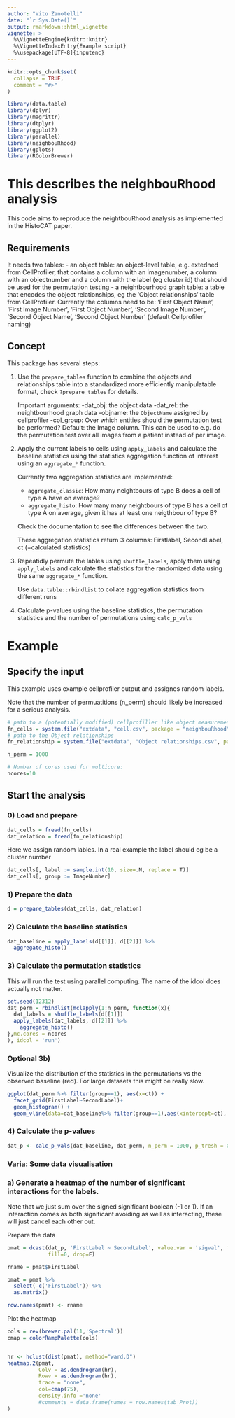 ```yaml
---
author: "Vito Zanotelli"
date: "`r Sys.Date()`"
output: rmarkdown::html_vignette
vignette: >
  %\VignetteEngine{knitr::knitr}
  %\VignetteIndexEntry{Example script}
  %\usepackage[UTF-8]{inputenc}
---
```

```r
knitr::opts_chunk$set(
  collapse = TRUE,
  comment = "#>"
)
```

```r
library(data.table)
library(dplyr)
library(magrittr)
library(dtplyr)
library(ggplot2)
library(parallel)
library(neighbouRhood)
library(gplots)
library(RColorBrewer)
```
# This describes the neighbouRhood analysis

This code aims to reproduce the neightbouRhood analysis as implemented in the HistoCAT paper.

## Requirements
It needs two tables:
- an object table: an object-level table, e.g. extedned from CellProfiler, that contains a column with an imagenumber, a column with an objectnumber and a column with the label (eg cluster id) that should be used for the permutation testing
- a neightbourhood graph table: a table that encodes the object relationships, eg the 'Object relationships' table from CellProfiler. Currently the columns need to be:
  'First Object Name', 'First Image Number', 'First Object Number', 'Second Image Number', 'Second Object Name', 'Second Object Number'
  (default Cellprofiler naming)

## Concept
This package has several steps:

1) Use the `prepare_tables` function to combine the objects and relationships table into a standardized more efficiently manipulatable format, check `?prepare_tables` for details.

   Important arguments:
    -dat_obj: the object data
    -dat_rel: the neightbourhood graph data
    -objname: the `ObjectName` assigned by cellprofiler
    -col_group: Over which entities should the permutation test be performed? Default: the Image column. This can be used to e.g. do the permutation test over all images from a patient
      instead of per image.

2) Apply the current labels to cells using `apply_labels` and calculate the baseline statistics using the statistics aggregation function of interest using an `aggregate_*` function.

   Currently two aggregation statistics are implemented:
    - `aggregate_classic`: How many neightbours of type B does a cell of type A have on average?
    - `aggregate_histo`: How many many neightbours of type B has a cell of type A on average, given it has at least one neigthbour of type B? 
    
    Check the documentation to see the differences between the two.
    
    These aggregation statistics return 3 columns: Firstlabel, SecondLabel, ct (=calculated statistics)
    
3) Repeatidly permute the lables using `shuffle_labels`, apply them using `apply_labels` and calculate the statistics for the randomized data using the same `aggregate_*` function.

   Use `data.table::rbindlist` to collate aggregation statistics from different runs

4) Calculate p-values using the baseline statistics, the permutation statistics and the number of permutations using `calc_p_vals`


# Example

## Specify the input

This example uses example cellprofiler output and assignes random labels.

Note that the number of permuatitions (n_perm) should likely be increased for a serious analysis.
```r
# path to a (potentially modified) cellprofiller like object measurements file
fn_cells = system.file("extdata", "cell.csv", package = "neighbouRhood", mustWork = TRUE)
# path to the Object relationships
fn_relationship = system.file("extdata", "Object relationships.csv", package = "neighbouRhood", mustWork = TRUE)

n_perm = 1000

# Number of cores used for multicore:
ncores=10
```

## Start the analysis

### 0) Load and prepare
```r
dat_cells = fread(fn_cells)
dat_relation = fread(fn_relationship)
```


Here we assign random lables. In a real example the label should eg be a cluster number
```r
dat_cells[, label := sample.int(10, size=.N, replace = T)]
dat_cells[, group := ImageNumber]
```


### 1) Prepare the data

```r
d = prepare_tables(dat_cells, dat_relation)
```

### 2) Calculate the baseline statistics
```r
dat_baseline = apply_labels(d[[1]], d[[2]]) %>%
  aggregate_histo()
```


### 3) Calculate the permutation statistics 

This will run the test using parallel computing.
The name of the idcol does actually not matter.
```r
set.seed(12312)
dat_perm = rbindlist(mclapply(1:n_perm, function(x){
  dat_labels = shuffle_labels(d[[1]])
  apply_labels(dat_labels, d[[2]]) %>%
    aggregate_histo()
},mc.cores = ncores
), idcol = 'run') 

```

### Optional 3b)
Visualize the distribution of the statistics in the permutations vs the observed baseline (red).
For large datasets this might be really slow.
```r
ggplot(dat_perm %>% filter(group==1), aes(x=ct)) +
  facet_grid(FirstLabel~SecondLabel)+
  geom_histogram() +
  geom_vline(data=dat_baseline%>% filter(group==1),aes(xintercept=ct), color='red')
```

### 4) Calculate the p-values
```r
dat_p <- calc_p_vals(dat_baseline, dat_perm, n_perm = 1000, p_tresh = 0.01) 

``` 

### Varia: Some data visualisation

### a) Generate a heatmap of the number of significant interactions for the labels.

Note that we just sum over the signed significant boolean (-1 or 1).
If an interaction comes as both significant avoiding as well as interacting, these will just cancel each other out.

Prepare the data
```r


pmat = dcast(dat_p, 'FirstLabel ~ SecondLabel', value.var = 'sigval', fun.aggregate = sum,
             fill=0, drop=F)

rname = pmat$FirstLabel

pmat = pmat %>%
  select(-c('FirstLabel')) %>%
  as.matrix()

row.names(pmat) <- rname
```

Plot the heatmap
```r

cols = rev(brewer.pal(11,'Spectral'))
cmap = colorRampPalette(cols)


hr <- hclust(dist(pmat), method="ward.D")
heatmap.2(pmat,
          Colv = as.dendrogram(hr),
          Rowv = as.dendrogram(hr),
          trace = "none",
          col=cmap(75),
          density.info ='none'
          #comments = data.frame(names = row.names(tab_Prot))
)
```


